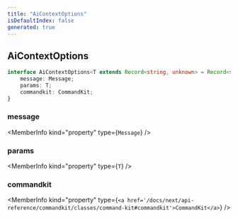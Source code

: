 ```yaml
---
title: "AiContextOptions"
isDefaultIndex: false
generated: true
---
```



<!-- This file was generated from the CommandKit source. Do not modify. Instead, re-run the "docgen" script -->


## AiContextOptions

<GenerationInfo sourceFile="packages/ai/src/context.ts" sourceLine="4" packageName="@commandkit/ai" />



```ts title="Signature"
interface AiContextOptions<T extends Record<string, unknown> = Record<string, unknown>> {
    message: Message;
    params: T;
    commandkit: CommandKit;
}
```

<div className="members-wrapper">

### message

<MemberInfo kind="property" type={`Message`}   />


### params

<MemberInfo kind="property" type={`T`}   />


### commandkit

<MemberInfo kind="property" type={`<a href='/docs/next/api-reference/commandkit/classes/command-kit#commandkit'>CommandKit</a>`}   />




</div>
